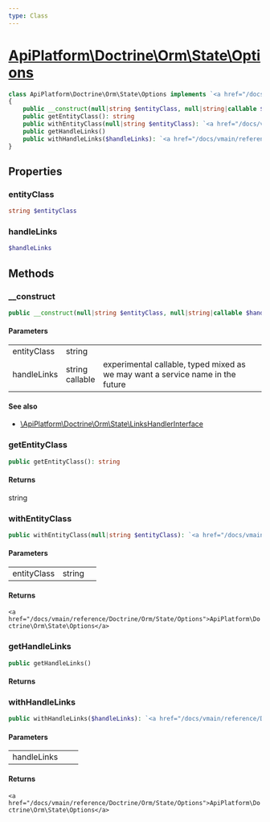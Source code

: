 ```yaml
---
type: Class
---
```


# [ApiPlatform\Doctrine\Orm\State\Options](/docs/vmain/reference/Doctrine/Orm/State/Options)



```php
class ApiPlatform\Doctrine\Orm\State\Options implements `<a href="/docs/vmain/reference/State/OptionsInterface">ApiPlatform\State\OptionsInterface</a>`
{
    public __construct(null|string $entityClass, null|string|callable $handleLinks)
    public getEntityClass(): string
    public withEntityClass(null|string $entityClass): `<a href="/docs/vmain/reference/Doctrine/Orm/State/Options">ApiPlatform\Doctrine\Orm\State\Options</a>`
    public getHandleLinks()
    public withHandleLinks($handleLinks): `<a href="/docs/vmain/reference/Doctrine/Orm/State/Options">ApiPlatform\Doctrine\Orm\State\Options</a>`
}
```
## Properties
### entityClass

```php
string $entityClass
```



### handleLinks

```php
$handleLinks
```



## Methods

### __construct



```php
public __construct(null|string $entityClass, null|string|callable $handleLinks)
```

#### Parameters

<table><tbody>
<tr><td>entityClass</td><td>string</td><td></td></tr><tr><td>handleLinks</td><td>string<br />callable</td><td>experimental callable, typed mixed as we may want a service name in the future</td></tr>
</tbody>
</table>

#### See also
- [\ApiPlatform\Doctrine\Orm\State\LinksHandlerInterface](\ApiPlatform\Doctrine\Orm\State\LinksHandlerInterface)


### getEntityClass



```php
public getEntityClass(): string
```

#### Returns

string

### withEntityClass



```php
public withEntityClass(null|string $entityClass): `<a href="/docs/vmain/reference/Doctrine/Orm/State/Options">ApiPlatform\Doctrine\Orm\State\Options</a>`
```

#### Parameters

<table><tbody>
<tr><td>entityClass</td><td>string</td><td></td></tr>
</tbody>
</table>

#### Returns

`<a href="/docs/vmain/reference/Doctrine/Orm/State/Options">ApiPlatform\Doctrine\Orm\State\Options</a>`

### getHandleLinks



```php
public getHandleLinks()
```

#### Returns



### withHandleLinks



```php
public withHandleLinks($handleLinks): `<a href="/docs/vmain/reference/Doctrine/Orm/State/Options">ApiPlatform\Doctrine\Orm\State\Options</a>`
```

#### Parameters

<table><tbody>
<tr><td>handleLinks</td><td></td><td></td></tr>
</tbody>
</table>

#### Returns

`<a href="/docs/vmain/reference/Doctrine/Orm/State/Options">ApiPlatform\Doctrine\Orm\State\Options</a>`
